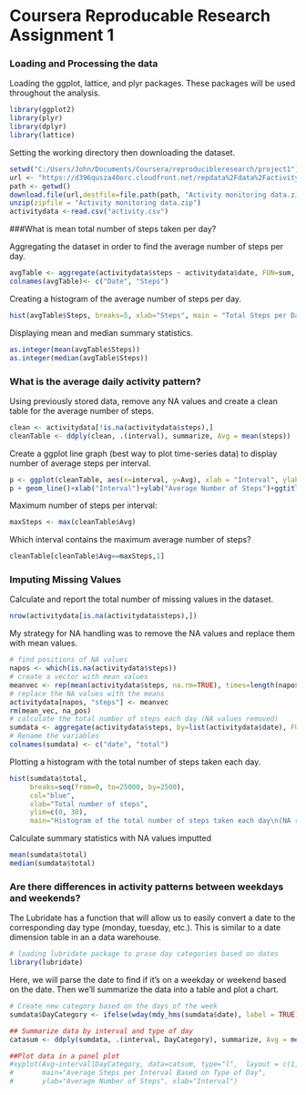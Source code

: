 # Coursera Reproducable Research Assignment 1


### Loading and Processing the data

Loading the ggplot, lattice, and plyr packages.  These packages will be used
throughout the analysis.
``` {r echo = TRUE}
library(ggplot2)
library(plyr)
library(dplyr)
library(lattice)
```

Setting the working directory then downloading the dataset.

``` {r echo = TRUE}
setwd("C:/Users/John/Documents/Coursera/reproducibleresearch/project1")
url <- "https://d396qusza40orc.cloudfront.net/repdata%2Fdata%2Factivity.zip"
path <- getwd()
download.file(url,destfile=file.path(path, "Activity monitoring data.zip"))
unzip(zipfile = "Activity monitoring data.zip")
activitydata <-read.csv("activity.csv")
```
###What is mean total number of steps taken per day?

Aggregating the dataset in order to find the average number of steps per day.
```{r echo = TRUE}
avgTable <- aggregate(activitydata$steps ~ activitydata$date, FUN=sum, )
colnames(avgTable)<- c("Date", "Steps")
```

Creating a histogram of the average number of steps per day.
```{r echo = TRUE}
hist(avgTable$Steps, breaks=5, xlab="Steps", main = "Total Steps per Day")
```

Displaying mean and median summary statistics.
```{r echo = TRUE}
as.integer(mean(avgTable$Steps))
as.integer(median(avgTable$Steps))
```

### What is the average daily activity pattern?

Using previously stored data, remove any NA values and create a clean 
table for the average number of steps.
```{r echo = TRUE}
clean <- activitydata[!is.na(activitydata$steps),]
cleanTable <- ddply(clean, .(interval), summarize, Avg = mean(steps))
```

Create a ggplot line graph (best way to plot time-series data) to display
number of average steps per interval.
``` {r echo = TRUE}
p <- ggplot(cleanTable, aes(x=interval, y=Avg), xlab = "Interval", ylab="Average Number of Steps")
p + geom_line()+xlab("Interval")+ylab("Average Number of Steps")+ggtitle("Average Number of Steps per Interval")
```

Maximum number of steps per interval:
``` {r echo = TRUE}
maxSteps <- max(cleanTable$Avg)
```
Which interval contains the maximum average number of steps?
``` {r echo = TRUE}
cleanTable[cleanTable$Avg==maxSteps,1]
```

### Imputing Missing Values

Calculate and report the total number of missing values in the dataset.
``` {r echo = TRUE}
nrow(activitydata[is.na(activitydata$steps),])
```

My strategy for NA handling was to remove the NA values and replace them with mean values.
``` {r echo = TRUE}
# find positions of NA values
napos <- which(is.na(activitydata$steps))
# create a vector with mean values
meanvec <- rep(mean(activitydata$steps, na.rm=TRUE), times=length(napos))
# replace the NA values with the means
activitydata[napos, "steps"] <- meanvec
rm(mean_vec, na_pos)
# calculate the total number of steps each day (NA values removed)
sumdata <- aggregate(activitydata$steps, by=list(activitydata$date), FUN=sum)
# Rename the variables
colnames(sumdata) <- c("date", "total")
```

Plotting a histogram with the total number of steps taken each day.
``` {r echo = TRUE}
hist(sumdata$total, 
     breaks=seq(from=0, to=25000, by=2500),
     col="blue", 
     xlab="Total number of steps", 
     ylim=c(0, 30), 
     main="Histogram of the total number of steps taken each day\n(NA replaced by mean value)")
```

Calculate summary statistics with NA values imputted
``` {r echo = TRUE}
mean(sumdata$total)
median(sumdata$total)
```

### Are there differences in activity patterns between weekdays and weekends?

The Lubridate has a function that will allow us to easily convert a date to
the corresponding day type (monday, tuesday, etc.).  This is similar
to a date dimension table in an a data warehouse.
``` {R echo = TRUE}
# loading lubridate package to prase day categories based on dates
library(lubridate)
```

Here, we will parse the date to find if it's on a weekday or weekend
based on the date.  Then we'll summarize the data into a table
and plot a chart.
``` {r echo = TRUE}
# Create new category based on the days of the week
sumdata$DayCategory <- ifelse(wday(mdy_hms(sumdata$date), label = TRUE) %in% c("Sat", "Sun"), "weekend", "weekday")

## Summarize data by interval and type of day
catasum <- ddply(sumdata, .(interval, DayCategory), summarize, Avg = mean(total))

##Plot data in a panel plot
#xyplot(Avg~interval|DayCategory, data=catsum, type="l",  layout = c(1,2),
#       main="Average Steps per Interval Based on Type of Day", 
#       ylab="Average Number of Steps", xlab="Interval")
```






